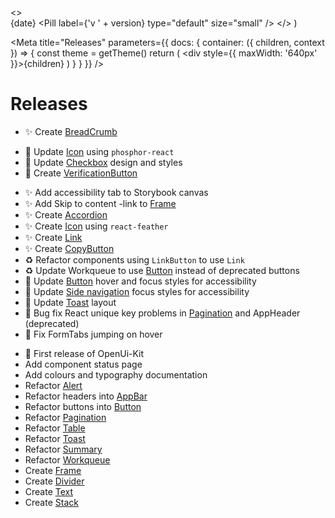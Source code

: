 <!--This Source Code Form is subject to the terms of the Mozilla Public
License, v. 2.0. If a copy of the MPL was not distributed with this
file, You can obtain one at https://mozilla.org/MPL/2.0/.

OpenCRVS is also distributed under the terms of the Civil Registration
& Healthcare Disclaimer located at http://opencrvs.org/license.

Copyright (C) The OpenCRVS Authors. OpenCRVS and the OpenCRVS
graphic logo are (registered/a) trademark(s) of Plan International.-->


  <>
    <br />
    <Stack gap={16}>
      <Text variant="bold16" element="bold16">
        {date}
      </Text>
      <Pill label={'v ' + version} type="default" size="small" />
    </Stack>
  </>
)

<Meta
  title="Releases"
  parameters={{
    docs: {
      container: ({ children, context }) => {
        const theme = getTheme()
        return (
          <DocsContainer context={context}>
            <ThemeProvider theme={theme}>
              <div style={{ maxWidth: '640px' }}>{children}</div>
            </ThemeProvider>
          </DocsContainer>
        )
      }
    }
  }}
/>

# Releases

<!-- https://gitmoji.dev/ Emoji convention  -->

<ReleasePill date="January 2023" version="1.3.0" />

- ✨ Create [BreadCrumb](?path=/docs/data-breadcrumb--accordion-view)

<ReleasePill date="May 2023" version="1.3.0" />

- 💄 Update [Icon](?path=/docs/data-icon--default) using `phosphor-react`
- 💄 Update [Checkbox](?path=/docs/input-checkbox--default) design and styles
- 💄 Create [VerificationButton](?path=/docs/controls-verification-button--default)

<ReleasePill date="December 2022" version="1.2.0" />

- ✨ Add accessibility tab to Storybook canvas
- ✨ Add Skip to content -link to [Frame](?path=/docs/layout-frame--page-template-content-large)
- ✨ Create [Accordion](?path=/docs/data-accordion--accordion-view)
- ✨ Create [Icon](?path=/docs/data-icon--default) using `react-feather`
- ✨ Create [Link](?path=/docs/controls-link--default)
- ✨ Create [CopyButton](?path=/docs/controls-copy-button--default)
- ♻️ Refactor components using `LinkButton` to use `Link`
- ♻️ Update Workqueue to use [Button](?path=/docs/controls-button--button) instead of deprecated buttons
- 💄 Update [Button](?path=/docs/controls-button--button) hover and focus styles for accessibility
- 💄 Update [Side navigation](?path=/docs/layout-side-navigation-side-navigation--left-navigation-view) focus styles for accessibility
- 💄 Update [Toast](?path=/docs/data-toast--success) layout
- 🐛 Bug fix React unique key problems in [Pagination](?path=/docs/controls-pagination--pagination-view) and AppHeader (deprecated)
- 🐛 Fix FormTabs jumping on hover

<ReleasePill date="September 2022" version="1.1.0" />

- 🎉 First release of OpenUi-Kit
- Add component status page
- Add colours and typography documentation
- Refactor [Alert](?path=/docs/data-alert--success)
- Refactor headers into [AppBar](?path=/docs/layout-appbar--default)
- Refactor buttons into [Button](?path=/docs/controls-button--button)
- Refactor [Pagination](?path=/docs/controls-pagination--pagination-view)
- Refactor [Table](?path=/docs/data-table--one-column-one-row)
- Refactor [Toast](?path=/docs/data-toast--success)
- Refactor [Summary](?path=/docs/data-summary--row)
- Refactor [Workqueue](?path=/docs/data-workqueue--default)
- Create [Frame](?path=/docs/layout-frame--page-template-content-large)
- Create [Divider](?path=/docs/layout-divider--template)
- Create [Text](?path=/docs/typography-text--default)
- Create [Stack](?path=/docs/layout-stack--default)
